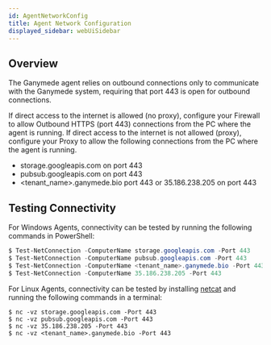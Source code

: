 ```yaml
---
id: AgentNetworkConfig
title: Agent Network Configuration
displayed_sidebar: webUiSidebar
---
```


## Overview

The Ganymede agent relies on outbound connections only to communicate with the Ganymede system, requiring that port 443 is open for outbound connections.

If direct access to the internet is allowed (no proxy), configure your Firewall to allow Outbound HTTPS (port 443) connections from the PC where the agent is running. 
If direct access to the internet is not allowed (proxy), configure your Proxy to allow the following  connections from the PC where the agent is running.

- storage.googleapis.com on port 443
- pubsub.googleapis.com on port 443
- \<tenant_name\>.ganymede.bio port 443 or 35.186.238.205 on port 443

## Testing Connectivity 

For Windows Agents, connectivity can be tested by running the following commands in PowerShell:

```powershell
$ Test-NetConnection -ComputerName storage.googleapis.com -Port 443
$ Test-NetConnection -ComputerName pubsub.googleapis.com -Port 443
$ Test-NetConnection -ComputerName <tenant_name>.ganymede.bio -Port 443
$ Test-NetConnection -ComputerName 35.186.238.205 -Port 443
```

For Linux Agents, connectivity can be tested by installing [netcat](https://netcat.sourceforge.net/) and running the following commands in a terminal:

```shell 
$ nc -vz storage.googleapis.com -Port 443
$ nc -vz pubsub.googleapis.com -Port 443
$ nc -vz 35.186.238.205 -Port 443
$ nc -vz <tenant_name>.ganymede.bio -Port 443
```
